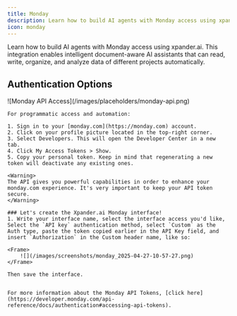 ```yaml
---
title: Monday
description: Learn how to build AI agents with Monday access using xpander.ai.
icon: monday
---
```


Learn how to build AI agents with Monday access using xpander.ai. This integration enables intelligent document-aware AI assistants that can read, write, organize, and analyze data of different projects automatically.

## Authentication Options

<Tabs>
  <Tab title="API Access">
    <Frame caption="Monday API access configuration">
      ![Monday API Access](/images/placeholders/monday-api.png)
    </Frame>

    For programmatic access and automation:

    1. Sign in to your [monday.com](https://monday.com) account.
    2. Click on your profile picture located in the top-right corner.
    3. Select Developers. This will open the Developer Center in a new tab.
    4. Click My Access Tokens > Show.
    5. Copy your personal token. Keep in mind that regenerating a new token will deactivate any existing ones.

    <Warning>
    The API gives you powerful capabilities in order to enhance your monday.com experience. It's very important to keep your API token secure.
    </Warning>
        
    ### Let's create the Xpander.ai Monday interface!
    1. Write your interface name, select the interface access you'd like, Select the `API key` authentication method, select `Custom` as the Auth type, paste the token copied earlier in the API Key field, and insert `Authorization` in the Custom header name, like so:

    <Frame>
		![](/images/screenshots/monday_2025-04-27-10-57-27.png)
	</Frame>

    Then save the interface.


    For more information about the Monday API Tokens, [click here](https://developer.monday.com/api-reference/docs/authentication#accessing-api-tokens).

  </Tab>
</Tabs>